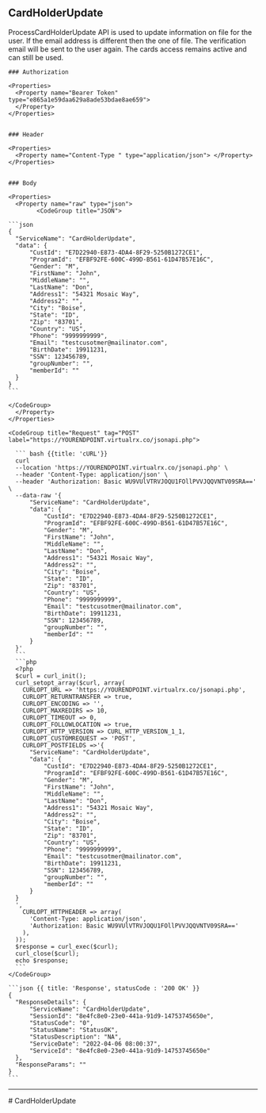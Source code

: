 ## CardHolderUpdate

ProcessCardHolderUpdate API is used to update information on file for the user.
If the email address is different then the one of file.
The verification email will be sent to the user again.
The cards access remains active and can still be used.


<Row>
  <Col>

    ### Authorization

    <Properties>
      <Property name="Bearer Token" type="e865a1e59daa629a8ade53bdae8ae659">
      </Property>
    </Properties>


    ### Header

    <Properties>
      <Property name="Content-Type " type="application/json"> </Property>
    </Properties>

    
    ### Body

    <Properties>
      <Property name="raw" type="json">
            <CodeGroup title="JSON">

    ```json
    {
      "ServiceName": "CardHolderUpdate",
      "data": {
          "CustId": "E7D22940-E873-4DA4-8F29-5250B1272CE1",
          "ProgramId": "EFBF92FE-600C-499D-B561-61D47B57E16C",
          "Gender": "M",
          "FirstName": "John",
          "MiddleName": "",
          "LastName": "Don",
          "Address1": "54321 Mosaic Way",
          "Address2": "",
          "City": "Boise",
          "State": "ID",
          "Zip": "83701",
          "Country": "US",
          "Phone": "9999999999",
          "Email": "testcusotmer@mailinator.com",
          "BirthDate": 19911231,
          "SSN": 123456789,
          "groupNumber": "",
          "memberId": ""
      }
    }
    ```

    </CodeGroup>
      </Property>
    </Properties>

    

  </Col>
  <Col sticky>

    <CodeGroup title="Request" tag="POST" label="https://YOURENDPOINT.virtualrx.co/jsonapi.php">

      ``` bash {{title: 'cURL'}}
      curl
      --location 'https://YOURENDPOINT.virtualrx.co/jsonapi.php' \
      --header 'Content-Type: application/json' \
      --header 'Authorization: Basic WU9VUlVTRVJOQU1FOllPVVJQQVNTV09SRA==' \
      --data-raw '{
          "ServiceName": "CardHolderUpdate",
          "data": {
              "CustId": "E7D22940-E873-4DA4-8F29-5250B1272CE1",
              "ProgramId": "EFBF92FE-600C-499D-B561-61D47B57E16C",
              "Gender": "M",
              "FirstName": "John",
              "MiddleName": "",
              "LastName": "Don",
              "Address1": "54321 Mosaic Way",
              "Address2": "",
              "City": "Boise",
              "State": "ID",
              "Zip": "83701",
              "Country": "US",
              "Phone": "9999999999",
              "Email": "testcusotmer@mailinator.com",
              "BirthDate": 19911231,
              "SSN": 123456789,
              "groupNumber": "",
              "memberId": ""
          }
      }'
      ```
      ```php
      <?php
      $curl = curl_init();
      curl_setopt_array($curl, array(
        CURLOPT_URL => 'https://YOURENDPOINT.virtualrx.co/jsonapi.php',
        CURLOPT_RETURNTRANSFER => true,
        CURLOPT_ENCODING => '',
        CURLOPT_MAXREDIRS => 10,
        CURLOPT_TIMEOUT => 0,
        CURLOPT_FOLLOWLOCATION => true,
        CURLOPT_HTTP_VERSION => CURL_HTTP_VERSION_1_1,
        CURLOPT_CUSTOMREQUEST => 'POST',
        CURLOPT_POSTFIELDS =>'{
          "ServiceName": "CardHolderUpdate",
          "data": {
              "CustId": "E7D22940-E873-4DA4-8F29-5250B1272CE1",
              "ProgramId": "EFBF92FE-600C-499D-B561-61D47B57E16C",
              "Gender": "M",
              "FirstName": "John",
              "MiddleName": "",
              "LastName": "Don",
              "Address1": "54321 Mosaic Way",
              "Address2": "",
              "City": "Boise",
              "State": "ID",
              "Zip": "83701",
              "Country": "US",
              "Phone": "9999999999",
              "Email": "testcusotmer@mailinator.com",
              "BirthDate": 19911231,
              "SSN": 123456789,
              "groupNumber": "",
              "memberId": ""
          }
      }
      ',
        CURLOPT_HTTPHEADER => array(
          'Content-Type: application/json',
          'Authorization: Basic WU9VUlVTRVJOQU1FOllPVVJQQVNTV09SRA=='
        ),
      ));
      $response = curl_exec($curl);
      curl_close($curl);
      echo $response;
      ```
    </CodeGroup>

    ```json {{ title: 'Response', statusCode : '200 OK' }}
    {
      "ResponseDetails": {
          "ServiceName": "CardHolderUpdate",
          "SessionId": "8e4fc8e0-23e0-441a-91d9-14753745650e",
          "StatusCode": "0",
          "StatusName": "StatusOK",
          "StatusDescription": "NA",
          "ServiceDate": "2022-04-06 08:00:37",
          "ServiceId": "8e4fc8e0-23e0-441a-91d9-14753745650e"
      },
      "ResponseParams": ""
    }
    ```

  </Col>
</Row>

---
<div style={{display : 'none'}}>
# CardHolderUpdate
</div>
